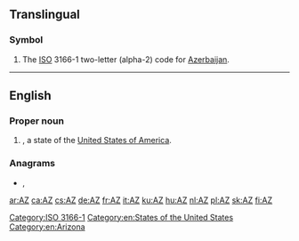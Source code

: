 {{also|Appendix:Variations of "az"}}
==Translingual==

===Symbol===
{{head|mul|symbol}}
# The [[ISO]] 3166-1 two-letter (alpha-2) code for [[Azerbaijan]].

----

==English==

===Proper noun===
{{en-proper noun}}

# {{abbreviation of|Arizona|lang=en|dot=}}, a state of the [[United States of America]].

===Anagrams===
* {{l|en|za}}, {{l|en|'za}}

[[Category:ISO 3166-1]]
[[Category:en:States of the United States]]
[[Category:en:Arizona]]

[[ar:AZ]]
[[ca:AZ]]
[[cs:AZ]]
[[de:AZ]]
[[fr:AZ]]
[[it:AZ]]
[[ku:AZ]]
[[hu:AZ]]
[[nl:AZ]]
[[pl:AZ]]
[[sk:AZ]]
[[fi:AZ]]